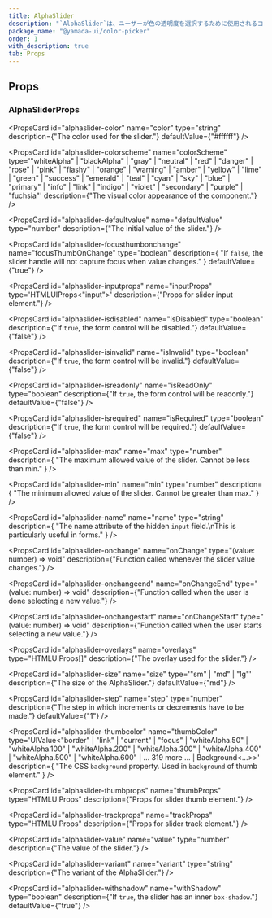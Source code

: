 ```yaml
---
title: AlphaSlider
description: "`AlphaSlider`は、ユーザーが色の透明度を選択するために使用されるコンポーネントです。"
package_name: "@yamada-ui/color-picker"
order: 1
with_description: true
tab: Props
---
```


## Props

### AlphaSliderProps

<PropsCard id="alphaslider-_accept" name="_accept" type="CSSUIObject" />

<PropsCard id="alphaslider-_active" name="_active" type="CSSUIObject" />

<PropsCard id="alphaslider-_after" name="_after" type="CSSUIObject" />

<PropsCard id="alphaslider-_anylink" name="_anyLink" type="CSSUIObject" />

<PropsCard id="alphaslider-_autofill" name="_autofill" type="CSSUIObject" />

<PropsCard id="alphaslider-_backdrop" name="_backdrop" type="CSSUIObject" />

<PropsCard id="alphaslider-_before" name="_before" type="CSSUIObject" />

<PropsCard id="alphaslider-_between" name="_between" type="CSSUIObject" />

<PropsCard id="alphaslider-_blank" name="_blank" type="CSSUIObject" />

<PropsCard id="alphaslider-_checked" name="_checked" type="CSSUIObject" />

<PropsCard id="alphaslider-_cue" name="_cue" type="CSSUIObject" />

<PropsCard id="alphaslider-_cueregion" name="_cueRegion" type="CSSUIObject" />

<PropsCard id="alphaslider-_dark" name="_dark" type="CSSUIObject" />

<PropsCard id="alphaslider-_default" name="_default" type="CSSUIObject" />

<PropsCard id="alphaslider-_disabled" name="_disabled" type="CSSUIObject" />

<PropsCard id="alphaslider-_empty" name="_empty" type="CSSUIObject" />

<PropsCard id="alphaslider-_enabled" name="_enabled" type="CSSUIObject" />

<PropsCard id="alphaslider-_end" name="_end" type="CSSUIObject" />

<PropsCard id="alphaslider-_even" name="_even" type="CSSUIObject" />

<PropsCard id="alphaslider-_expanded" name="_expanded" type="CSSUIObject" />

<PropsCard
  id="alphaslider-_fileselector"
  name="_fileSelector"
  type="CSSUIObject"
/>

<PropsCard id="alphaslider-_filled" name="_filled" type="CSSUIObject" />

<PropsCard id="alphaslider-_first" name="_first" type="CSSUIObject" />

<PropsCard
  id="alphaslider-_firstletter"
  name="_firstLetter"
  type="CSSUIObject"
/>

<PropsCard id="alphaslider-_firstline" name="_firstLine" type="CSSUIObject" />

<PropsCard id="alphaslider-_focus" name="_focus" type="CSSUIObject" />

<PropsCard
  id="alphaslider-_focusvisible"
  name="_focusVisible"
  type="CSSUIObject"
/>

<PropsCard
  id="alphaslider-_focuswithin"
  name="_focusWithin"
  type="CSSUIObject"
/>

<PropsCard id="alphaslider-_fullscreen" name="_fullScreen" type="CSSUIObject" />

<PropsCard id="alphaslider-_grabbed" name="_grabbed" type="CSSUIObject" />

<PropsCard
  id="alphaslider-_groupaccept"
  name="_groupAccept"
  type="CSSUIObject"
/>

<PropsCard
  id="alphaslider-_groupactive"
  name="_groupActive"
  type="CSSUIObject"
/>

<PropsCard id="alphaslider-_groupblank" name="_groupBlank" type="CSSUIObject" />

<PropsCard
  id="alphaslider-_groupchecked"
  name="_groupChecked"
  type="CSSUIObject"
/>

<PropsCard
  id="alphaslider-_groupdisabled"
  name="_groupDisabled"
  type="CSSUIObject"
/>

<PropsCard
  id="alphaslider-_groupenabled"
  name="_groupEnabled"
  type="CSSUIObject"
/>

<PropsCard
  id="alphaslider-_groupexpanded"
  name="_groupExpanded"
  type="CSSUIObject"
/>

<PropsCard id="alphaslider-_groupfocus" name="_groupFocus" type="CSSUIObject" />

<PropsCard
  id="alphaslider-_groupfocusvisible"
  name="_groupFocusVisible"
  type="CSSUIObject"
/>

<PropsCard
  id="alphaslider-_groupfocuswithin"
  name="_groupFocusWithin"
  type="CSSUIObject"
/>

<PropsCard
  id="alphaslider-_groupgrabbed"
  name="_groupGrabbed"
  type="CSSUIObject"
/>

<PropsCard
  id="alphaslider-_grouphorizontal"
  name="_groupHorizontal"
  type="CSSUIObject"
/>

<PropsCard id="alphaslider-_grouphover" name="_groupHover" type="CSSUIObject" />

<PropsCard id="alphaslider-_groupidle" name="_groupIdle" type="CSSUIObject" />

<PropsCard
  id="alphaslider-_groupinvalid"
  name="_groupInvalid"
  type="CSSUIObject"
/>

<PropsCard
  id="alphaslider-_grouploaded"
  name="_groupLoaded"
  type="CSSUIObject"
/>

<PropsCard
  id="alphaslider-_grouploading"
  name="_groupLoading"
  type="CSSUIObject"
/>

<PropsCard
  id="alphaslider-_groupoptional"
  name="_groupOptional"
  type="CSSUIObject"
/>

<PropsCard
  id="alphaslider-_groupplaceholdershown"
  name="_groupPlaceholderShown"
  type="CSSUIObject"
/>

<PropsCard
  id="alphaslider-_grouppressed"
  name="_groupPressed"
  type="CSSUIObject"
/>

<PropsCard
  id="alphaslider-_groupreadonly"
  name="_groupReadOnly"
  type="CSSUIObject"
/>

<PropsCard
  id="alphaslider-_groupreadwrite"
  name="_groupReadWrite"
  type="CSSUIObject"
/>

<PropsCard
  id="alphaslider-_groupreject"
  name="_groupReject"
  type="CSSUIObject"
/>

<PropsCard
  id="alphaslider-_grouprequired"
  name="_groupRequired"
  type="CSSUIObject"
/>

<PropsCard
  id="alphaslider-_groupselected"
  name="_groupSelected"
  type="CSSUIObject"
/>

<PropsCard
  id="alphaslider-_groupuserinvalid"
  name="_groupUserInvalid"
  type="CSSUIObject"
/>

<PropsCard id="alphaslider-_groupvalid" name="_groupValid" type="CSSUIObject" />

<PropsCard
  id="alphaslider-_groupvertical"
  name="_groupVertical"
  type="CSSUIObject"
/>

<PropsCard id="alphaslider-_hidden" name="_hidden" type="CSSUIObject" />

<PropsCard id="alphaslider-_holiday" name="_holiday" type="CSSUIObject" />

<PropsCard id="alphaslider-_horizontal" name="_horizontal" type="CSSUIObject" />

<PropsCard id="alphaslider-_hover" name="_hover" type="CSSUIObject" />

<PropsCard id="alphaslider-_idle" name="_idle" type="CSSUIObject" />

<PropsCard
  id="alphaslider-_indeterminate"
  name="_indeterminate"
  type="CSSUIObject"
/>

<PropsCard id="alphaslider-_inrange" name="_inRange" type="CSSUIObject" />

<PropsCard id="alphaslider-_invalid" name="_invalid" type="CSSUIObject" />

<PropsCard id="alphaslider-_last" name="_last" type="CSSUIObject" />

<PropsCard id="alphaslider-_light" name="_light" type="CSSUIObject" />

<PropsCard id="alphaslider-_link" name="_link" type="CSSUIObject" />

<PropsCard id="alphaslider-_loaded" name="_loaded" type="CSSUIObject" />

<PropsCard id="alphaslider-_loading" name="_loading" type="CSSUIObject" />

<PropsCard id="alphaslider-_marker" name="_marker" type="CSSUIObject" />

<PropsCard id="alphaslider-_mediadark" name="_mediaDark" type="CSSUIObject" />

<PropsCard id="alphaslider-_medialight" name="_mediaLight" type="CSSUIObject" />

<PropsCard
  id="alphaslider-_mediareducemotion"
  name="_mediaReduceMotion"
  type="CSSUIObject"
/>

<PropsCard id="alphaslider-_modal" name="_modal" type="CSSUIObject" />

<PropsCard
  id="alphaslider-_nativeactive"
  name="_nativeActive"
  type="CSSUIObject"
/>

<PropsCard
  id="alphaslider-_nativechecked"
  name="_nativeChecked"
  type="CSSUIObject"
/>

<PropsCard
  id="alphaslider-_nativedisabled"
  name="_nativeDisabled"
  type="CSSUIObject"
/>

<PropsCard
  id="alphaslider-_nativefocus"
  name="_nativeFocus"
  type="CSSUIObject"
/>

<PropsCard
  id="alphaslider-_nativefocusvisible"
  name="_nativeFocusVisible"
  type="CSSUIObject"
/>

<PropsCard
  id="alphaslider-_nativefocuswithin"
  name="_nativeFocusWithin"
  type="CSSUIObject"
/>

<PropsCard
  id="alphaslider-_nativehidden"
  name="_nativeHidden"
  type="CSSUIObject"
/>

<PropsCard
  id="alphaslider-_nativehover"
  name="_nativeHover"
  type="CSSUIObject"
/>

<PropsCard
  id="alphaslider-_nativereadonly"
  name="_nativeReadOnly"
  type="CSSUIObject"
/>

<PropsCard
  id="alphaslider-_nativetarget"
  name="_nativeTarget"
  type="CSSUIObject"
/>

<PropsCard
  id="alphaslider-_nativevalid"
  name="_nativeValid"
  type="CSSUIObject"
/>

<PropsCard id="alphaslider-_notfirst" name="_notFirst" type="CSSUIObject" />

<PropsCard id="alphaslider-_notlast" name="_notLast" type="CSSUIObject" />

<PropsCard id="alphaslider-_nottarget" name="_notTarget" type="CSSUIObject" />

<PropsCard id="alphaslider-_odd" name="_odd" type="CSSUIObject" />

<PropsCard id="alphaslider-_only" name="_only" type="CSSUIObject" />

<PropsCard id="alphaslider-_optional" name="_optional" type="CSSUIObject" />

<PropsCard id="alphaslider-_outrange" name="_outRange" type="CSSUIObject" />

<PropsCard id="alphaslider-_outside" name="_outside" type="CSSUIObject" />

<PropsCard id="alphaslider-_paused" name="_paused" type="CSSUIObject" />

<PropsCard id="alphaslider-_peeraccept" name="_peerAccept" type="CSSUIObject" />

<PropsCard id="alphaslider-_peeractive" name="_peerActive" type="CSSUIObject" />

<PropsCard id="alphaslider-_peerblank" name="_peerBlank" type="CSSUIObject" />

<PropsCard
  id="alphaslider-_peerchecked"
  name="_peerChecked"
  type="CSSUIObject"
/>

<PropsCard
  id="alphaslider-_peerdisabled"
  name="_peerDisabled"
  type="CSSUIObject"
/>

<PropsCard
  id="alphaslider-_peerenabled"
  name="_peerEnabled"
  type="CSSUIObject"
/>

<PropsCard
  id="alphaslider-_peerexpanded"
  name="_peerExpanded"
  type="CSSUIObject"
/>

<PropsCard id="alphaslider-_peerfocus" name="_peerFocus" type="CSSUIObject" />

<PropsCard
  id="alphaslider-_peerfocusvisible"
  name="_peerFocusVisible"
  type="CSSUIObject"
/>

<PropsCard
  id="alphaslider-_peerfocuswithin"
  name="_peerFocusWithin"
  type="CSSUIObject"
/>

<PropsCard
  id="alphaslider-_peergrabbed"
  name="_peerGrabbed"
  type="CSSUIObject"
/>

<PropsCard
  id="alphaslider-_peerhorizontal"
  name="_peerHorizontal"
  type="CSSUIObject"
/>

<PropsCard id="alphaslider-_peerhover" name="_peerHover" type="CSSUIObject" />

<PropsCard id="alphaslider-_peeridle" name="_peerIdle" type="CSSUIObject" />

<PropsCard
  id="alphaslider-_peerinvalid"
  name="_peerInvalid"
  type="CSSUIObject"
/>

<PropsCard id="alphaslider-_peerloaded" name="_peerLoaded" type="CSSUIObject" />

<PropsCard
  id="alphaslider-_peerloading"
  name="_peerLoading"
  type="CSSUIObject"
/>

<PropsCard
  id="alphaslider-_peeroptional"
  name="_peerOptional"
  type="CSSUIObject"
/>

<PropsCard
  id="alphaslider-_peerplaceholdershown"
  name="_peerPlaceholderShown"
  type="CSSUIObject"
/>

<PropsCard
  id="alphaslider-_peerpressed"
  name="_peerPressed"
  type="CSSUIObject"
/>

<PropsCard
  id="alphaslider-_peerreadonly"
  name="_peerReadOnly"
  type="CSSUIObject"
/>

<PropsCard
  id="alphaslider-_peerreadwrite"
  name="_peerReadWrite"
  type="CSSUIObject"
/>

<PropsCard id="alphaslider-_peerreject" name="_peerReject" type="CSSUIObject" />

<PropsCard
  id="alphaslider-_peerrequired"
  name="_peerRequired"
  type="CSSUIObject"
/>

<PropsCard
  id="alphaslider-_peerselected"
  name="_peerSelected"
  type="CSSUIObject"
/>

<PropsCard
  id="alphaslider-_peeruserinvalid"
  name="_peerUserInvalid"
  type="CSSUIObject"
/>

<PropsCard id="alphaslider-_peervalid" name="_peerValid" type="CSSUIObject" />

<PropsCard
  id="alphaslider-_peervertical"
  name="_peerVertical"
  type="CSSUIObject"
/>

<PropsCard id="alphaslider-_picture" name="_picture" type="CSSUIObject" />

<PropsCard
  id="alphaslider-_placeholder"
  name="_placeholder"
  type="CSSUIObject"
/>

<PropsCard
  id="alphaslider-_placeholdershown"
  name="_placeholderShown"
  type="CSSUIObject"
/>

<PropsCard id="alphaslider-_playing" name="_playing" type="CSSUIObject" />

<PropsCard id="alphaslider-_pressed" name="_pressed" type="CSSUIObject" />

<PropsCard id="alphaslider-_print" name="_print" type="CSSUIObject" />

<PropsCard id="alphaslider-_readonly" name="_readOnly" type="CSSUIObject" />

<PropsCard id="alphaslider-_readwrite" name="_readWrite" type="CSSUIObject" />

<PropsCard id="alphaslider-_reject" name="_reject" type="CSSUIObject" />

<PropsCard id="alphaslider-_required" name="_required" type="CSSUIObject" />

<PropsCard id="alphaslider-_ripple" name="_ripple" type="CSSUIObject" />

<PropsCard id="alphaslider-_scrollbar" name="_scrollbar" type="CSSUIObject" />

<PropsCard
  id="alphaslider-_scrollbarbutton"
  name="_scrollbarButton"
  type="CSSUIObject"
/>

<PropsCard
  id="alphaslider-_scrollbarcorner"
  name="_scrollbarCorner"
  type="CSSUIObject"
/>

<PropsCard
  id="alphaslider-_scrollbarthumb"
  name="_scrollbarThumb"
  type="CSSUIObject"
/>

<PropsCard
  id="alphaslider-_scrollbartrack"
  name="_scrollbarTrack"
  type="CSSUIObject"
/>

<PropsCard
  id="alphaslider-_scrollbartrackpiece"
  name="_scrollbarTrackPiece"
  type="CSSUIObject"
/>

<PropsCard id="alphaslider-_selected" name="_selected" type="CSSUIObject" />

<PropsCard id="alphaslider-_selection" name="_selection" type="CSSUIObject" />

<PropsCard id="alphaslider-_start" name="_start" type="CSSUIObject" />

<PropsCard id="alphaslider-_target" name="_target" type="CSSUIObject" />

<PropsCard id="alphaslider-_today" name="_today" type="CSSUIObject" />

<PropsCard
  id="alphaslider-_userinvalid"
  name="_userInvalid"
  type="CSSUIObject"
/>

<PropsCard id="alphaslider-_valid" name="_valid" type="CSSUIObject" />

<PropsCard id="alphaslider-_vertical" name="_vertical" type="CSSUIObject" />

<PropsCard id="alphaslider-_visited" name="_visited" type="CSSUIObject" />

<PropsCard id="alphaslider-_weekend" name="_weekend" type="CSSUIObject" />

<PropsCard
  id="alphaslider-color"
  name="color"
  type="string"
  description={"The color used for the slider."}
  defaultValue={"#ffffff"}
/>

<PropsCard
  id="alphaslider-colorscheme"
  name="colorScheme"
  type='"whiteAlpha" | "blackAlpha" | "gray" | "neutral" | "red" | "danger" | "rose" | "pink" | "flashy" | "orange" | "warning" | "amber" | "yellow" | "lime" | "green" | "success" | "emerald" | "teal" | "cyan" | "sky" | "blue" | "primary" | "info" | "link" | "indigo" | "violet" | "secondary" | "purple" | "fuchsia"'
  description={"The visual color appearance of the component."}
/>

<PropsCard
  id="alphaslider-defaultvalue"
  name="defaultValue"
  type="number"
  description={"The initial value of the slider."}
/>

<PropsCard
  id="alphaslider-focusthumbonchange"
  name="focusThumbOnChange"
  type="boolean"
  description={
    "If `false`, the slider handle will not capture focus when value changes."
  }
  defaultValue={"true"}
/>

<PropsCard
  id="alphaslider-inputprops"
  name="inputProps"
  type='HTMLUIProps<"input">'
  description={"Props for slider input element."}
/>

<PropsCard
  id="alphaslider-isdisabled"
  name="isDisabled"
  type="boolean"
  description={"If `true`, the form control will be disabled."}
  defaultValue={"false"}
/>

<PropsCard
  id="alphaslider-isinvalid"
  name="isInvalid"
  type="boolean"
  description={"If `true`, the form control will be invalid."}
  defaultValue={"false"}
/>

<PropsCard
  id="alphaslider-isreadonly"
  name="isReadOnly"
  type="boolean"
  description={"If `true`, the form control will be readonly."}
  defaultValue={"false"}
/>

<PropsCard
  id="alphaslider-isrequired"
  name="isRequired"
  type="boolean"
  description={"If `true`, the form control will be required."}
  defaultValue={"false"}
/>

<PropsCard
  id="alphaslider-max"
  name="max"
  type="number"
  description={
    "The maximum allowed value of the slider. Cannot be less than min."
  }
/>

<PropsCard
  id="alphaslider-min"
  name="min"
  type="number"
  description={
    "The minimum allowed value of the slider. Cannot be greater than max."
  }
/>

<PropsCard
  id="alphaslider-name"
  name="name"
  type="string"
  description={
    "The name attribute of the hidden `input` field.\nThis is particularly useful in forms."
  }
/>

<PropsCard
  id="alphaslider-onchange"
  name="onChange"
  type="(value: number) => void"
  description={"Function called whenever the slider value changes."}
/>

<PropsCard
  id="alphaslider-onchangeend"
  name="onChangeEnd"
  type="(value: number) => void"
  description={"Function called when the user is done selecting a new value."}
/>

<PropsCard
  id="alphaslider-onchangestart"
  name="onChangeStart"
  type="(value: number) => void"
  description={"Function called when the user starts selecting a new value."}
/>

<PropsCard
  id="alphaslider-overlays"
  name="overlays"
  type="HTMLUIProps[]"
  description={"The overlay used for the slider."}
/>

<PropsCard
  id="alphaslider-size"
  name="size"
  type='"sm" | "md" | "lg"'
  description={"The size of the AlphaSlider."}
  defaultValue={"md"}
/>

<PropsCard
  id="alphaslider-step"
  name="step"
  type="number"
  description={"The step in which increments or decrements have to be made."}
  defaultValue={"1"}
/>

<PropsCard
  id="alphaslider-thumbcolor"
  name="thumbColor"
  type='UIValue<"border" | "link" | "current" | "focus" | "whiteAlpha.50" | "whiteAlpha.100" | "whiteAlpha.200" | "whiteAlpha.300" | "whiteAlpha.400" | "whiteAlpha.500" | "whiteAlpha.600" | ... 319 more ... | Background<...>>'
  description={
    "The CSS `background` property. Used in `background` of thumb element."
  }
/>

<PropsCard
  id="alphaslider-thumbprops"
  name="thumbProps"
  type="HTMLUIProps"
  description={"Props for slider thumb element."}
/>

<PropsCard
  id="alphaslider-trackprops"
  name="trackProps"
  type="HTMLUIProps"
  description={"Props for slider track element."}
/>

<PropsCard
  id="alphaslider-value"
  name="value"
  type="number"
  description={"The value of the slider."}
/>

<PropsCard
  id="alphaslider-variant"
  name="variant"
  type="string"
  description={"The variant of the AlphaSlider."}
/>

<PropsCard
  id="alphaslider-withshadow"
  name="withShadow"
  type="boolean"
  description={"If `true`, the slider has an inner `box-shadow`."}
  defaultValue={"true"}
/>
